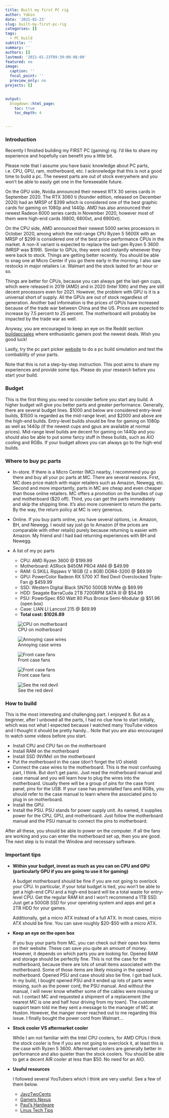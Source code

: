 ```yaml
---
title: Built my first PC rig
author: Yabin
date: '2021-01-23'
slug: built-my-first-pc-rig
categories: []
tags:
  - PC build
subtitle: ''
summary: ''
authors: []
lastmod: '2021-01-23T09:39:00-06:00'
featured: no
image:
  caption: ''
  focal_point: ''
  preview_only: no
projects: []


output:
  blogdown::html_page:
    toc: true
    toc_depth: 4


---
```


### Introduction

Recently I finished building my FIRST PC (gaming) rig. I'd like to share my experience and hopefully can benefit you a little bit. 

Please note that I assume you have basic knowledge about PC parts, i.e. CPU, GPU, ram, motherboard, etc. I acknowledge that this is not a good time to build a pc. The newest parts are out of stock everywhere and you won't be able to easily get one in the foreseeable future. 

On the GPU side, Nvidia announced their newest RTX 30 series cards in September 2020. The RTX 3060 ti (founder edition, released on December 2020) had an MRSP of $399 which is considered one of the best graphic cards for gaming on 1080p and 1440p. AMD has also announced their newest Radeon 6000 series cards in November 2020, however most of them were high-end cards (6800, 6800xt, and 6900xt). 

On the CPU side, AMD announced their newest 5000 series processors in October 2020, among which the mid-range CPU Ryzen 5 5600X with an MRSP of $299 is considered one of the best price-performance CPUs in the market. A non-X variant is expected to replace the last-gen Ryzen 5 3600 (MRSP was $199). Similar to GPUs, they were sold instantly whenever they were back to stock. Things are getting better recently. You should be able to snag one at Micro Center if you go there early in the morning. I also saw restocks in major retailers i.e. Walmart and the stock lasted for an hour or so. 

Things are better for CPUs, because you can always get the last-gen cups, which were released in 2019 (AMD) and in 2020 (Intel 10th) and they are still decent processors even for 2021. However, the problem with GPU is it is a universal short of supply. All the GPUs are out of stock regardless of generation. Another bad information is the prices of GPUs have increased because of the trade war between China and the US. Prices are expected to increase by 7.5 percent to 25 percent. The motherboard will probably be impacted by the trade war as well. 

Anyway, you are encouraged to keep an eye on the Reddit section [buildapcsales](https://www.reddit.com/r/buildapcsales/new/) where enthusiastic gamers post the newest deals. Wish you good luck!

Lastly, try the pc part picker [website](https://pcpartpicker.com/) to do a pc build simulation and test the combability of your parts. 

Note that this is not a step-by-step instruction. This post aims to share my experiences and provide some tips. Please do your research before you start your build. 



### Budget

This is the first thing you need to consider before you start any build. A higher budget will give you better parts and greater performance. Generally, there are several budget lines. $1000 and below are considered entry-level builds, $1500 is regarded as the mid-range level, and $2000 and above are the high-end builds. Entry-level builds should be fine for gaming on 1080p as well as 1440p (if the newest cups and gpus are available at normal prices). Mid-range level builds are decent for gaming on 1440p and you should also be able to put some fancy stuff in these builds, such as AIO cooling and RGBs. If your budget allows you can always go to the high-end builds. 

### Where to buy pc parts

-  In-store. If there is a Micro Center (MC) nearby, I recommend you go there and buy all your pc parts at MC. There are several reasons. First, MC does price match with major retailers such as Amazon, Newegg, etc. Second and more importantly, parts in MC are cheap and even cheaper than those online retailers. MC offers a promotion on the bundles of cup and motherboard ($20 off). Third, you can get the parts immediately and skip the shipping time. It’s also more convenient to return the parts. By the way, the return policy at MC is very generous.  

- Online. If you buy parts online, you have several options, i.e. Amazon, BH, and Newegg. I would say just go to Amazon (if the prices are comparable with other retails) purely because returning is easier with Amazon. My friend and I had bad returning experiences with BH and Newegg. 


- A list of my pc parts

  - CPU: AMD Ryzen 3600 @ $199.99
  - Motherboard: ASRock B450M PRO4 AM4 @ $49.99
  - RAM: G.SKILL Ripjaws V 16GB (2 x 8GB) DDR4-3200 @ $69.99
  - GPU: PowerColor Radeon RX 5700 XT Red Devil Overclocked Triple-Fan @ $459.99
  - SSD: Western Digital Black SN750 500GB NVMe @ $69.99
  - HDD: Seagate BarraCuda 2TB 7200RPM SATA III @ $54.99
  - PSU: PowerSpec 650 Watt 80 Plus Bronze Semi-Modular @ $51.96 (open box)
  - Case: LIAN LI Lancool 215 @ $69.99
  - **Total cost: $1026.89**

![CPU on motherboard](/regular_post/2021-01-23-built-my-first-pc-rig.en_files/image4.jpg)

![Annoying case wires](/regular_post/2021-01-23-built-my-first-pc-rig.en_files/image5.jpg)


![Front case fans](/regular_post/2021-01-23-built-my-first-pc-rig.en_files/image1.jpg)

![Front case fans](/regular_post/2021-01-23-built-my-first-pc-rig.en_files/image2.jpg)

![See the red devil](/regular_post/2021-01-23-built-my-first-pc-rig.en_files/image3.jpg)



### How to build

This is the most interesting and challenging part. I enjoyed it. But as a beginner, after I unboxed all the parts, I had no clue how to start initially, which was not what I expected because I watched many YouTube videos and I thought it should be pretty handy… Note that you are also encouraged to watch some videos before you start. 

 - Install CPU and CPU fan on the motherboard 
 - Install RAM on the motherboard
 - Install SSD (NVMe) on the motherboard
 - Put the motherboard in the case (don’t forget the I/O shield)
 - Connect the case wires to the motherboard. This is the most confusing part, I think. But don’t get panic. Just read the motherboard manual and case manual and you will learn how to plug the wires into the motherboard. Usually there will be a group of pins for the case front panel, pins for the USB. If your case has preinstalled fans and RGBs, you should refer to the case manual to learn where the associated pins to plug in on motherboard. 
  - Install the GPU. 
  - Install the PSU. PSU stands for power supply unit. As named, it supplies power for the CPU, GPU, and motherboard. Just follow the motherboard manual and the PSU manual to connect the pins to motherboard. 

After all these, you should be able to power on the computer. If all the fans are working and you can enter the motherboard set up, then you are good. The next step is to install the Window and necessary software.

### Important tips

- **Within your budget, invest as much as you can on CPU and GPU (particularly GPU if you are going to use it for gaming)**

  A budget motherboard should be fine if you are not going to overlock your CPU. In particular, if your total budget is tied, you won’t be able to get a high-end CPU and a high-end board will be a total waste for entry-level CPU. Get the regular RAM kit and I won’t recommend a 1TB SSD. Just get a 500GB SSD for your operating system and apps and get a 2TB HDD for your games. 
  
  Additionally, get a micro ATX instead of a full ATX. In most cases, micro ATX should be fine. You can save roughly $20-$50 with a micro ATX. 

- **Keep an eye on the open box**

  If you buy your parts from MC, you can check out their open box items on their website. These can save you quite an amount of money. However, it depends on which parts you are looking for. Opened RAM and storage should be perfectly fine. This is not the case for the motherboard, because there are lots of small items associated with the motherboard. Some of those items are likely missing in the opened motherboard. Opened PSU and case should also be fine. 
  I got bad luck. In my build, I bought opened PSU and it ended up lots of parts were missing, such as the power cord, the PSU manual. And without the manual, I will never know whether some of the cables were missing or not. I contact MC and requested a shipment of a replacement (the nearest MC is one and half hour driving from my town). The customer support team told me they sent a message to the manager of MC at Huston. However, the manger never reached out to me regarding this issue. I finally bought the power cord from Walmart…
  
- **Stock cooler VS aftermarket cooler**

  While I am not familiar with the Intel CPU coolers, for AMD CPUs I think the stock cooler is fine if you are not going to overclock it, at least this is the case with Ryzen 5 3600. Aftermarket coolers are generally better in performance and also quieter than the stock coolers. You should be able to get a decent AIR cooler at less than $50. No need for an AIO. 


- **Usuful resources**

  I followed several YouTubers which I think are very useful. See a few of them below.
  
  - [JayzTwoCents](https://www.youtube.com/c/Jayztwocents/featured)
  - [Gamers Nexus](https://www.youtube.com/user/GamersNexus/featured)
  - [Paul's Hardware](https://www.youtube.com/c/paulshardware/featured)
  - [Linus Tech Tips](https://www.youtube.com/c/LinusTechTips/featured)









